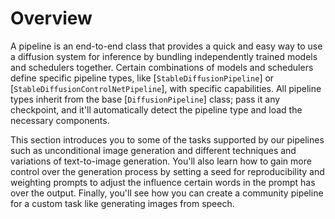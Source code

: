 <!--Copyright 2023 The HuggingFace Team. All rights reserved.

Licensed under the Apache License, Version 2.0 (the "License"); you may not use this file except in compliance with
the License. You may obtain a copy of the License at

http://www.apache.org/licenses/LICENSE-2.0

Unless required by applicable law or agreed to in writing, software distributed under the License is distributed on
an "AS IS" BASIS, WITHOUT WARRANTIES OR CONDITIONS OF ANY KIND, either express or implied. See the License for the
specific language governing permissions and limitations under the License.
-->

# Overview

A pipeline is an end-to-end class that provides a quick and easy way to use a diffusion system for inference by bundling independently trained models and schedulers together. Certain combinations of models and schedulers define specific pipeline types, like [`StableDiffusionPipeline`] or [`StableDiffusionControlNetPipeline`], with specific capabilities. All pipeline types inherit from the base [`DiffusionPipeline`] class; pass it any checkpoint, and it'll automatically detect the pipeline type and load the necessary components.

This section introduces you to some of the tasks supported by our pipelines such as unconditional image generation and different techniques and variations of text-to-image generation. You'll also learn how to gain more control over the generation process by setting a seed for reproducibility and weighting prompts to adjust the influence certain words in the prompt has over the output. Finally, you'll see how you can create a community pipeline for a custom task like generating images from speech.
